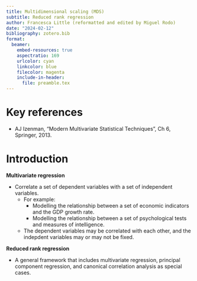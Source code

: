 ```yaml
---
title: Multidimensional scaling (MDS)
subtitle: Reduced rank regression
author: Francesca Little (reformatted and edited by Miguel Rodo)
date: "2024-02-12"
bibliography: zotero.bib
format:
  beamer:
    embed-resources: true
    aspectratio: 169
    urlcolor: cyan
    linkcolor: blue
    filecolor: magenta
    include-in-header:
      file: preamble.tex
---
```


# Key references

- AJ Izenman, “Modern Multivariate Statistical Techniques”, Ch 6, Springer, 2013.

# Introduction

**Multivariate regression**

- Correlate a set of dependent variables with a set of independent variables.
  - For example:
    - Modelling the relationship between a set of economic indicators and the GDP growth rate.
    - Modelling the relationship between a set of psychological tests and measures of intelligence.
  - The dependent variables may be correlated with each other, and the indepdent variables may or may not be fixed.

**Reduced rank regression**

- A general framework that includes multivariate regression, principal component regression, and canonical correlation analysis as special cases.

# 

